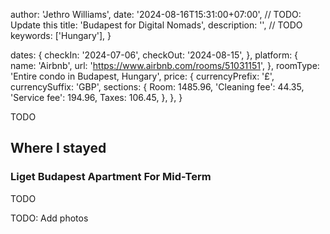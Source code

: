 
  author: 'Jethro Williams',
  date: '2024-08-16T15:31:00+07:00', // TODO: Update this
  title: 'Budapest for Digital Nomads',
  description: '', // TODO
  keywords: ['Hungary'],
}

  dates: {
    checkIn: '2024-07-06',
    checkOut: '2024-08-15',
  },
  platform: {
    name: 'Airbnb',
    url: 'https://www.airbnb.com/rooms/51031151',
  },
  roomType: 'Entire condo in Budapest, Hungary',
  price: {
    currencyPrefix: '£',
    currencySuffix: 'GBP',
    sections: {
      Room: 1485.96,
      'Cleaning fee': 44.35,
      'Service fee': 194.96,
      Taxes: 106.45,
    },
  },
}



TODO

## Where I stayed

### Liget Budapest Apartment For Mid-Term

<MapLink name='Thököly út 65' url='https://maps.app.goo.gl/EJZhrTe7HTvJiXWv9' />

<AccommodationTable details={apartmentDetails} />

TODO

TODO: Add photos
